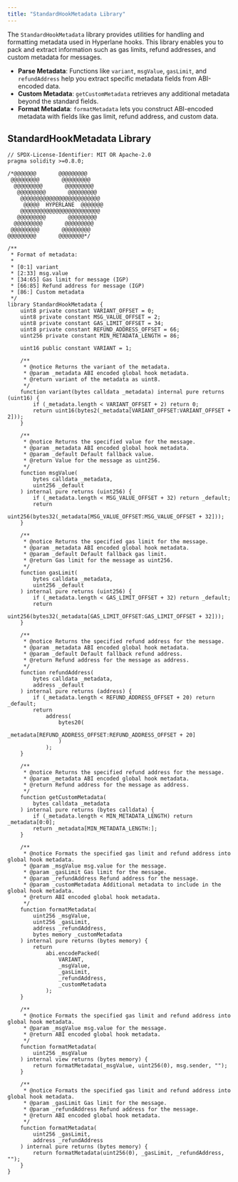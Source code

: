```yaml
---
title: "StandardHookMetadata Library"
---
```


The `StandardHookMetadata` library provides utilities for handling and formatting metadata used in Hyperlane hooks. This library enables you to pack and extract information such as gas limits, refund addresses, and custom metadata for messages.

- **Parse Metadata**: Functions like `variant`, `msgValue`, `gasLimit`, and `refundAddress` help you extract specific metadata fields from ABI-encoded data.
- **Custom Metadata**: `getCustomMetadata` retrieves any additional metadata beyond the standard fields.
- **Format Metadata**: `formatMetadata` lets you construct ABI-encoded metadata with fields like gas limit, refund address, and custom data.

## StandardHookMetadata Library

```solidity
// SPDX-License-Identifier: MIT OR Apache-2.0
pragma solidity >=0.8.0;

/*@@@@@@@       @@@@@@@@@
 @@@@@@@@@       @@@@@@@@@
  @@@@@@@@@       @@@@@@@@@
   @@@@@@@@@       @@@@@@@@@
    @@@@@@@@@@@@@@@@@@@@@@@@@
     @@@@@  HYPERLANE  @@@@@@@
    @@@@@@@@@@@@@@@@@@@@@@@@@
   @@@@@@@@@       @@@@@@@@@
  @@@@@@@@@       @@@@@@@@@
 @@@@@@@@@       @@@@@@@@@
@@@@@@@@@       @@@@@@@@*/

/**
 * Format of metadata:
 *
 * [0:1] variant
 * [2:33] msg.value
 * [34:65] Gas limit for message (IGP)
 * [66:85] Refund address for message (IGP)
 * [86:] Custom metadata
 */
library StandardHookMetadata {
    uint8 private constant VARIANT_OFFSET = 0;
    uint8 private constant MSG_VALUE_OFFSET = 2;
    uint8 private constant GAS_LIMIT_OFFSET = 34;
    uint8 private constant REFUND_ADDRESS_OFFSET = 66;
    uint256 private constant MIN_METADATA_LENGTH = 86;

    uint16 public constant VARIANT = 1;

    /**
     * @notice Returns the variant of the metadata.
     * @param _metadata ABI encoded global hook metadata.
     * @return variant of the metadata as uint8.
     */
    function variant(bytes calldata _metadata) internal pure returns (uint16) {
        if (_metadata.length < VARIANT_OFFSET + 2) return 0;
        return uint16(bytes2(_metadata[VARIANT_OFFSET:VARIANT_OFFSET + 2]));
    }

    /**
     * @notice Returns the specified value for the message.
     * @param _metadata ABI encoded global hook metadata.
     * @param _default Default fallback value.
     * @return Value for the message as uint256.
     */
    function msgValue(
        bytes calldata _metadata,
        uint256 _default
    ) internal pure returns (uint256) {
        if (_metadata.length < MSG_VALUE_OFFSET + 32) return _default;
        return
            uint256(bytes32(_metadata[MSG_VALUE_OFFSET:MSG_VALUE_OFFSET + 32]));
    }

    /**
     * @notice Returns the specified gas limit for the message.
     * @param _metadata ABI encoded global hook metadata.
     * @param _default Default fallback gas limit.
     * @return Gas limit for the message as uint256.
     */
    function gasLimit(
        bytes calldata _metadata,
        uint256 _default
    ) internal pure returns (uint256) {
        if (_metadata.length < GAS_LIMIT_OFFSET + 32) return _default;
        return
            uint256(bytes32(_metadata[GAS_LIMIT_OFFSET:GAS_LIMIT_OFFSET + 32]));
    }

    /**
     * @notice Returns the specified refund address for the message.
     * @param _metadata ABI encoded global hook metadata.
     * @param _default Default fallback refund address.
     * @return Refund address for the message as address.
     */
    function refundAddress(
        bytes calldata _metadata,
        address _default
    ) internal pure returns (address) {
        if (_metadata.length < REFUND_ADDRESS_OFFSET + 20) return _default;
        return
            address(
                bytes20(
                    _metadata[REFUND_ADDRESS_OFFSET:REFUND_ADDRESS_OFFSET + 20]
                )
            );
    }

    /**
     * @notice Returns the specified refund address for the message.
     * @param _metadata ABI encoded global hook metadata.
     * @return Refund address for the message as address.
     */
    function getCustomMetadata(
        bytes calldata _metadata
    ) internal pure returns (bytes calldata) {
        if (_metadata.length < MIN_METADATA_LENGTH) return _metadata[0:0];
        return _metadata[MIN_METADATA_LENGTH:];
    }

    /**
     * @notice Formats the specified gas limit and refund address into global hook metadata.
     * @param _msgValue msg.value for the message.
     * @param _gasLimit Gas limit for the message.
     * @param _refundAddress Refund address for the message.
     * @param _customMetadata Additional metadata to include in the global hook metadata.
     * @return ABI encoded global hook metadata.
     */
    function formatMetadata(
        uint256 _msgValue,
        uint256 _gasLimit,
        address _refundAddress,
        bytes memory _customMetadata
    ) internal pure returns (bytes memory) {
        return
            abi.encodePacked(
                VARIANT,
                _msgValue,
                _gasLimit,
                _refundAddress,
                _customMetadata
            );
    }

    /**
     * @notice Formats the specified gas limit and refund address into global hook metadata.
     * @param _msgValue msg.value for the message.
     * @return ABI encoded global hook metadata.
     */
    function formatMetadata(
        uint256 _msgValue
    ) internal view returns (bytes memory) {
        return formatMetadata(_msgValue, uint256(0), msg.sender, "");
    }

    /**
     * @notice Formats the specified gas limit and refund address into global hook metadata.
     * @param _gasLimit Gas limit for the message.
     * @param _refundAddress Refund address for the message.
     * @return ABI encoded global hook metadata.
     */
    function formatMetadata(
        uint256 _gasLimit,
        address _refundAddress
    ) internal pure returns (bytes memory) {
        return formatMetadata(uint256(0), _gasLimit, _refundAddress, "");
    }
}
```
